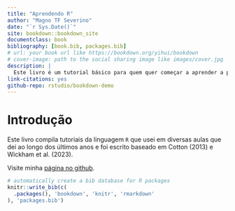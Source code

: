 ```yaml
--- 
title: "Aprendendo R"
author: "Magno TF Severino"
date: "`r Sys.Date()`"
site: bookdown::bookdown_site
documentclass: book
bibliography: [book.bib, packages.bib]
# url: your book url like https://bookdown.org/yihui/bookdown
# cover-image: path to the social sharing image like images/cover.jpg
description: |
  Este livro é um tutorial básico para quem quer começar a aprender a programar na linguagem `R`.
link-citations: yes
github-repo: rstudio/bookdown-demo
---
```


# Introdução {-}

Este livro compila tutoriais da linguagem `R` que usei em diversas aulas que dei ao longo dos últimos anos e foi escrito baseado em Cotton (2013) e Wickham et al. (2023).

Visite minha [página no github](https://magnotairone.github.io/).

```r
# automatically create a bib database for R packages
knitr::write_bib(c(
  .packages(), 'bookdown', 'knitr', 'rmarkdown'
), 'packages.bib')
```
